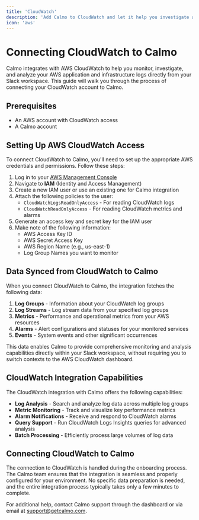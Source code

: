 ```yaml
---
title: 'CloudWatch'
description: 'Add Calmo to CloudWatch and let it help you investigate and run root cause analysis'
icon: 'aws'
---
```


# Connecting CloudWatch to Calmo

Calmo integrates with AWS CloudWatch to help you monitor, investigate, and analyze your AWS application and infrastructure logs directly from your Slack workspace. This guide will walk you through the process of connecting your CloudWatch account to Calmo.

## Prerequisites

- An AWS account with CloudWatch access
- A Calmo account

## Setting Up AWS CloudWatch Access

To connect CloudWatch to Calmo, you'll need to set up the appropriate AWS credentials and permissions. Follow these steps:

1. Log in to your [AWS Management Console](https://aws.amazon.com/console/)
2. Navigate to **IAM** (Identity and Access Management)
3. Create a new IAM user or use an existing one for Calmo integration
4. Attach the following policies to the user:
   - `CloudWatchLogsReadOnlyAccess` - For reading CloudWatch logs
   - `CloudWatchReadOnlyAccess` - For reading CloudWatch metrics and alarms
5. Generate an access key and secret key for the IAM user
6. Make note of the following information:
   - AWS Access Key ID
   - AWS Secret Access Key
   - AWS Region Name (e.g., us-east-1)
   - Log Group Names you want to monitor

## Data Synced from CloudWatch to Calmo

When you connect CloudWatch to Calmo, the integration fetches the following data:

1. **Log Groups** - Information about your CloudWatch log groups
2. **Log Streams** - Log stream data from your specified log groups
3. **Metrics** - Performance and operational metrics from your AWS resources
4. **Alarms** - Alert configurations and statuses for your monitored services
5. **Events** - System events and other significant occurrences

This data enables Calmo to provide comprehensive monitoring and analysis capabilities directly within your Slack workspace, without requiring you to switch contexts to the AWS CloudWatch dashboard.

## CloudWatch Integration Capabilities

The CloudWatch integration with Calmo offers the following capabilities:

- **Log Analysis** - Search and analyze log data across multiple log groups
- **Metric Monitoring** - Track and visualize key performance metrics
- **Alarm Notifications** - Receive and respond to CloudWatch alarms
- **Query Support** - Run CloudWatch Logs Insights queries for advanced analysis
- **Batch Processing** - Efficiently process large volumes of log data

## Connecting CloudWatch to Calmo

The connection to CloudWatch is handled during the onboarding process. The Calmo team ensures that the integration is seamless and properly configured for your environment. No specific data preparation is needed, and the entire integration process typically takes only a few minutes to complete.



For additional help, contact Calmo support through the dashboard or via email at support@getcalmo.com.
